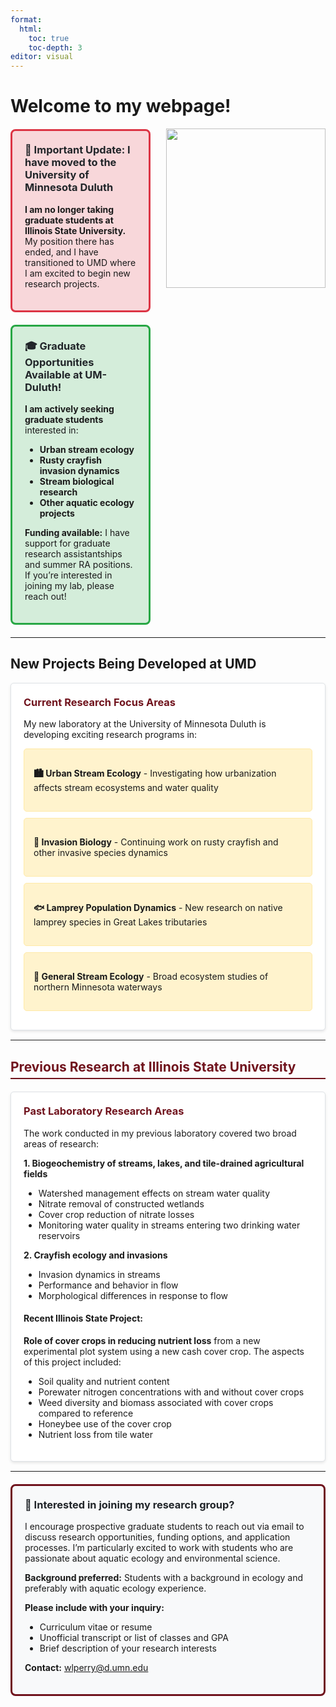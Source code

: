 ```yaml
---
format: 
  html:
    toc: true
    toc-depth: 3
editor: visual
---
```


```{=html}
<style>
.wrap-right {
  float: right;
  margin-left: 20px;
  margin-bottom: 20px;
}

.announcement-box {
  border: 3px solid #70131d;
  background-color: #f8f9fa;
  padding: 20px;
  margin: 20px 0;
  border-radius: 8px;
  margin-right: 280px;
}

.announcement-box.full-width {
  margin-right: 0;
  clear: both;
}

.announcement-box.moving {
  border-color: #dc3545;
  background-color: #f8d7da;
}

.announcement-box.opportunities {
  border-color: #28a745;
  background-color: #d4edda;
}

.announcement-box h3 {
  margin-top: 0;
  color: #212529;
  font-weight: bold;
}

.section-header {
  color: #70131d;
  border-bottom: 2px solid #70131d;
  padding-bottom: 5px;
  margin-top: 30px;
  margin-bottom: 20px;
}

.project-section {
  background-color: #ffffff;
  border: 1px solid #dee2e6;
  border-radius: 5px;
  padding: 20px;
  margin: 15px 0;
  box-shadow: 0 2px 4px rgba(0,0,0,0.1);
}

.project-section h3 {
  color: #70131d;
  margin-top: 0;
}

.highlight-box {
  background-color: #fff3cd;
  border: 1px solid #ffeaa7;
  padding: 15px;
  margin: 10px 0;
  border-radius: 5px;
}

.navbar,
.navbar-expand-lg {
  background-color: #70131d !important;
  color: #F4CD54 !important;
  padding: 1rem !important;
}

.navbar-brand,
.navbar-brand:hover,
.navbar-brand:focus {
  color: #F4CD54 !important;
}

.navbar-nav .nav-link {
  color: #F4CD54 !important;
}

.navbar-nav .nav-link:hover,
.navbar-nav .nav-link:focus {
  color: #FFFF09 !important;
}

.navbar a {
  color: #F4CD54 !important;
  text-decoration: none;
}

.navbar a:hover {
  color: #FFFF09 !important;
}
</style>
```

# Welcome to my webpage!

![](images/perry.jpg){.wrap-right fig-align="right" width="255"}

<div class="announcement-box moving">
<h3>🚨 Important Update: I have moved to the University of Minnesota Duluth</h3>
<p><strong>I am no longer taking graduate students at Illinois State University.</strong> My position there has ended, and I have transitioned to UMD where I am excited to begin new research projects.</p>
</div>

<div class="announcement-box opportunities">
<h3>🎓 Graduate Opportunities Available at UM-Duluth!</h3>
<p><strong>I am actively seeking graduate students</strong> interested in:</p>
<ul>
<li><strong>Urban stream ecology</strong></li>
<li><strong>Rusty crayfish invasion dynamics</strong></li> 
<li><strong>Stream biological research</strong></li>
<li><strong>Other aquatic ecology projects</strong></li>
</ul>
<p><strong>Funding available:</strong> I have support for graduate research assistantships and summer RA positions. If you're interested in joining my lab, please reach out!</p>
</div>

---

## New Projects Being Developed at UMD

<div class="project-section">
<h3>Current Research Focus Areas</h3>

<p>My new laboratory at the University of Minnesota Duluth is developing exciting research programs in:</p>

<div class="highlight-box">
<strong>🏙️ Urban Stream Ecology</strong> - Investigating how urbanization affects stream ecosystems and water quality
</div>

<div class="highlight-box">
<strong>🦀 Invasion Biology</strong> - Continuing work on rusty crayfish and other invasive species dynamics
</div>

<div class="highlight-box">
<strong>🐟 Lamprey Population Dynamics</strong> - New research on native lamprey species in Great Lakes tributaries
</div>

<div class="highlight-box">
<strong>🌊 General Stream Ecology</strong> - Broad ecosystem studies of northern Minnesota waterways
</div>

</div>

---

<h2 class="section-header">Previous Research at Illinois State University</h2>

<div class="project-section">
<h3>Past Laboratory Research Areas</h3>

<p>The work conducted in my previous laboratory covered two broad areas of research:</p>

**1. Biogeochemistry of streams, lakes, and tile-drained agricultural fields**

-   Watershed management effects on stream water quality
-   Nitrate removal of constructed wetlands  
-   Cover crop reduction of nitrate losses
-   Monitoring water quality in streams entering two drinking water reservoirs

**2. Crayfish ecology and invasions**

-   Invasion dynamics in streams
-   Performance and behavior in flow
-   Morphological differences in response to flow

<h4>Recent Illinois State Project:</h4>

**Role of cover crops in reducing nutrient loss** from a new experimental plot system using a new cash cover crop. The aspects of this project included:

-   Soil quality and nutrient content
-   Porewater nitrogen concentrations with and without cover crops
-   Weed diversity and biomass associated with cover crops compared to reference
-   Honeybee use of the cover crop
-   Nutrient loss from tile water

</div>

---

<div class="announcement-box full-width">
<h3>📧 Interested in joining my research group?</h3>
<p>I encourage prospective graduate students to reach out via email to discuss research opportunities, funding options, and application processes. I'm particularly excited to work with students who are passionate about aquatic ecology and environmental science.</p>

<p><strong>Background preferred:</strong> Students with a background in ecology and preferably with aquatic ecology experience.</p>

<p><strong>Please include with your inquiry:</strong></p>
<ul>
<li>Curriculum vitae or resume</li>
<li>Unofficial transcript or list of classes and GPA</li>
<li>Brief description of your research interests</li>
</ul>

<p><strong>Contact:</strong> <a href="mailto:wlperry@d.umn.edu">wlperry@d.umn.edu</a></p>
</div>